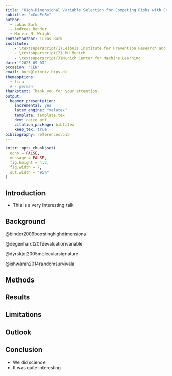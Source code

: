 ```yaml
---
title: "High-Dimensional Variable Selection for Competing Risks with Cooperative Penalized Regression"
subtitle: "«CooPeR»"
author: 
  - Lukas Burk
  - Andreas Bender
  - Marvin N. Wright
contactauthor: Lukas Burk
institute:
    - \textsuperscript{1}Leibniz Institute for Prevention Research and Epidemiology
    - \textsuperscript{2}LMU Munich
    - \textsuperscript{3}Munich Center for Machine Learning
date: "2023-09-07"
occasion: "CEN"
email: burk@leibniz-bips.de
themeoptions: 
  - fira
  # - german
thankstext: Thank you for your attention!
output: 
  beamer_presentation: 
    incremental: yes
    latex_engine: "xelatex"
    template: template.tex
    dev: cairo_pdf
    citation_package: biblatex
    keep_tex: true
bibliography: references.bib
---
```


```r
knitr::opts_chunk$set(
  echo = FALSE, 
  message = FALSE,
  fig.height = 4.2,
  fig.width = 7,
  out.width = "95%"
)
```

## Introduction

- This is a very interesting talk

## Background

@binder2009boostinghighdimensional

@degenhardt2019evaluationvariable

@dyrskjot2005molecularsignature

@ishwaran2014randomsurvivala

## Methods

## Results

## Limitations

## Outlook

## Conclusion

- We did science
- It was quite interesting

